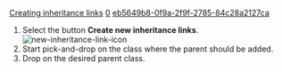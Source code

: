 [[Property:title|Creating inheritance links]]
[[Property:weight|0]]
[[Property:uuid|eb5649b8-0f9a-2f9f-2785-84c28a2127ca]]
# Select the button '''Create new inheritance links'''.  [[Image:new-inheritance-link-icon]]  
# Start pick-and-drop on the class where the parent should be added.
# Drop on the desired parent class.

{{note|This action will also add the parent in the class text. }}

{{seealso|<br/>
[[Creating client/supplier links|Creating client/supplier links]]  <br/>
}}




